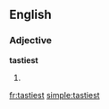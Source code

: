 ==English==

===Adjective===
'''tastiest'''

# {{superlative of|[[tasty]]}}

[[fr:tastiest]]
[[simple:tastiest]]